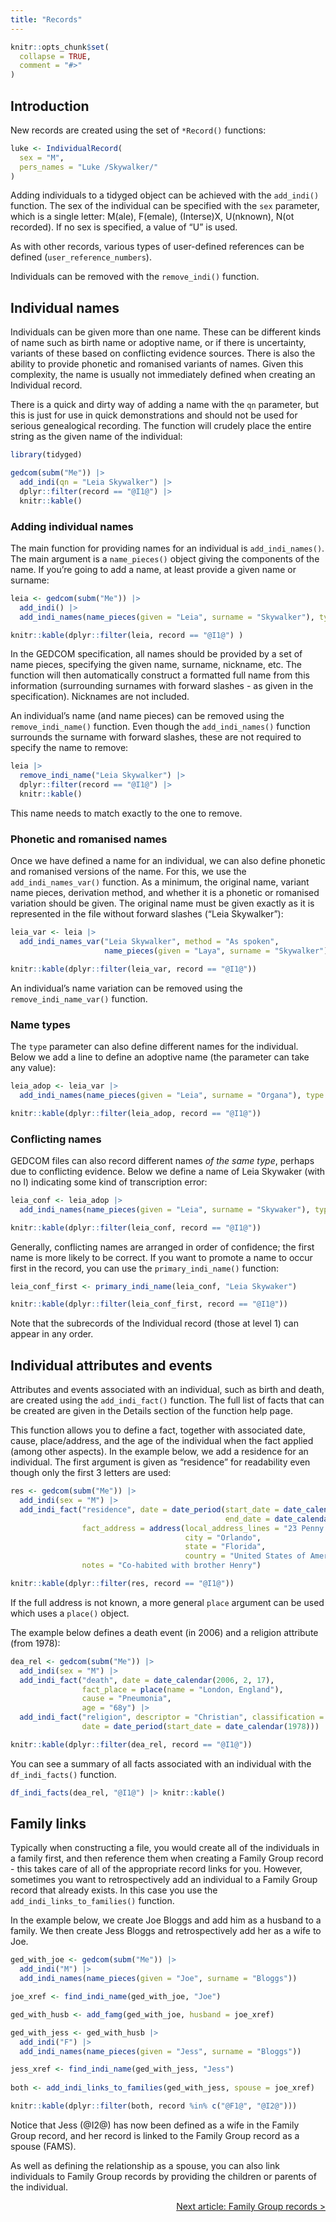 ```yaml
---
title: "Records"
---
```


```r
knitr::opts_chunk$set(
  collapse = TRUE,
  comment = "#>"
)
```

## Introduction

New records are created using the set of `*Record()` functions:

```r
luke <- IndividualRecord(
  sex = "M",
  pers_names = "Luke /Skywalker/"
)
```

Adding individuals to a tidyged object can be achieved with the `add_indi()` function. The sex of the individual can be specified with the `sex` parameter, which is a single letter: M(ale), F(emale), (Interse)X, U(nknown), N(ot recorded). If no sex is specified, a value of "U" is used.

As with other records, various types of user-defined references can be defined (`user_reference_numbers`).

Individuals can be removed with the `remove_indi()` function.

## Individual names

Individuals can be given more than one name. These can be different kinds of name such as birth name or adoptive name, or if there is uncertainty, variants of these based on conflicting evidence sources. There is also the ability to provide phonetic and romanised variants of names. Given this complexity, the name is usually not immediately defined when creating an Individual record.

There is a quick and dirty way of adding a name with the `qn` parameter, but this is just for use in quick demonstrations and should not be used for serious genealogical recording. The function will crudely place the entire string as the given name of the individual:

```r
library(tidyged)

gedcom(subm("Me")) |> 
  add_indi(qn = "Leia Skywalker") |> 
  dplyr::filter(record == "@I1@") |> 
  knitr::kable()
```

### Adding individual names

The main function for providing names for an individual is `add_indi_names()`. The main argument is a `name_pieces()` object giving the components of the name. If you're going to add a name, at least provide a given name or surname:

```r
leia <- gedcom(subm("Me")) |> 
  add_indi() |> 
  add_indi_names(name_pieces(given = "Leia", surname = "Skywalker"), type = "birth")

knitr::kable(dplyr::filter(leia, record == "@I1@") )
```

In the GEDCOM specification, all names should be provided by a set of name pieces, specifying the given name, surname, nickname, etc. The function will then automatically construct a formatted full name from this information (surrounding surnames with forward slashes - as given in the specification). Nicknames are not included.

An individual's name (and name pieces) can be removed using the `remove_indi_name()` function. Even though the `add_indi_names()` function surrounds the surname with forward slashes, these are not required to specify the name to remove:

```r
leia |> 
  remove_indi_name("Leia Skywalker") |> 
  dplyr::filter(record == "@I1@") |> 
  knitr::kable()
```

This name needs to match exactly to the one to remove.

### Phonetic and romanised names

Once we have defined a name for an individual, we can also define phonetic and romanised versions of the name. For this, we use the `add_indi_names_var()` function. As a minimum, the original name, variant name pieces, derivation method, and whether it is a phonetic or romanised variation should be given. The original name must be given exactly as it is represented in the file without forward slashes ("Leia Skywalker"):

```r
leia_var <- leia |> 
  add_indi_names_var("Leia Skywalker", method = "As spoken",
                     name_pieces(given = "Laya", surname = "Skywalker"), phonetic_variation = TRUE) 

knitr::kable(dplyr::filter(leia_var, record == "@I1@"))
```

An individual's name variation can be removed using the `remove_indi_name_var()` function.

### Name types

The `type` parameter can also define different names for the individual. Below we add a line to define an adoptive name (the parameter can take any value):

```r
leia_adop <- leia_var |> 
  add_indi_names(name_pieces(given = "Leia", surname = "Organa"), type = "adoptive") 

knitr::kable(dplyr::filter(leia_adop, record == "@I1@"))
```

### Conflicting names

GEDCOM files can also record different names *of the same type*, perhaps due to conflicting evidence. Below we define a name of Leia Skywaker (with no l) indicating some kind of transcription error:

```r
leia_conf <- leia_adop |> 
  add_indi_names(name_pieces(given = "Leia", surname = "Skywaker"), type = "birth")

knitr::kable(dplyr::filter(leia_conf, record == "@I1@"))
```

Generally, conflicting names are arranged in order of confidence; the first name is more likely to be correct. If you want to promote a name to occur first in the record, you can use the `primary_indi_name()` function:

```r
leia_conf_first <- primary_indi_name(leia_conf, "Leia Skywaker")

knitr::kable(dplyr::filter(leia_conf_first, record == "@I1@"))
```

Note that the subrecords of the Individual record (those at level 1) can appear in any order.

## Individual attributes and events

Attributes and events associated with an individual, such as birth and death, are created using the `add_indi_fact()` function. The full list of facts that can be created are given in the Details section of the function help page.

This function allows you to define a fact, together with associated date, cause, place/address, and the age of the individual when the fact applied (among other aspects). In the example below, we add a residence for an individual. The first argument is given as "residence" for readability even though only the first 3 letters are used:

```r
res <- gedcom(subm("Me")) |> 
  add_indi(sex = "M") |> 
  add_indi_fact("residence", date = date_period(start_date = date_calendar(2000, 5, 7),
                                                end_date = date_calendar(2004, 5, 6)),
                fact_address = address(local_address_lines = "23 Penny Lane",
                                       city = "Orlando",
                                       state = "Florida",
                                       country = "United States of America"),
                notes = "Co-habited with brother Henry")

knitr::kable(dplyr::filter(res, record == "@I1@"))
```

If the full address is not known, a more general `place` argument can be used which uses a `place()` object.

The example below defines a death event (in 2006) and a religion attribute (from 1978):

```r
dea_rel <- gedcom(subm("Me")) |> 
  add_indi(sex = "M") |> 
  add_indi_fact("death", date = date_calendar(2006, 2, 17),
                fact_place = place(name = "London, England"),
                cause = "Pneumonia",
                age = "68y") |> 
  add_indi_fact("religion", descriptor = "Christian", classification = "Catholic",
                date = date_period(start_date = date_calendar(1978)))

knitr::kable(dplyr::filter(dea_rel, record == "@I1@"))
```

You can see a summary of all facts associated with an individual with the `df_indi_facts()` function.

```r
df_indi_facts(dea_rel, "@I1@") |> knitr::kable()
```

## Family links

Typically when constructing a file, you would create all of the individuals in a family first, and then reference them when creating a Family Group record - this takes care of all of the appropriate record links for you. However, sometimes you want to retrospectively add an individual to a Family Group record that already exists. In this case you use the `add_indi_links_to_families()` function.

In the example below, we create Joe Bloggs and add him as a husband to a family. We then create Jess Bloggs and retrospectively add her as a wife to Joe. 

```r
ged_with_joe <- gedcom(subm("Me")) |> 
  add_indi("M") |> 
  add_indi_names(name_pieces(given = "Joe", surname = "Bloggs"))

joe_xref <- find_indi_name(ged_with_joe, "Joe")

ged_with_husb <- add_famg(ged_with_joe, husband = joe_xref)

ged_with_jess <- ged_with_husb |>
  add_indi("F") |> 
  add_indi_names(name_pieces(given = "Jess", surname = "Bloggs"))

jess_xref <- find_indi_name(ged_with_jess, "Jess")
  
both <- add_indi_links_to_families(ged_with_jess, spouse = joe_xref)

knitr::kable(dplyr::filter(both, record %in% c("@F1@", "@I2@")))
```

Notice that Jess (@I2@) has now been defined as a wife in the Family Group record, and her record is linked to the Family Group record as a spouse (FAMS).

As well as defining the relationship as a spouse, you can also link individuals to Family Group records by providing the children or parents of the individual.

<p style="text-align: right;"><a href="https://jl5000.github.io/tidyged/articles/family_group_records.html">Next article: Family Group records ></a></p>
